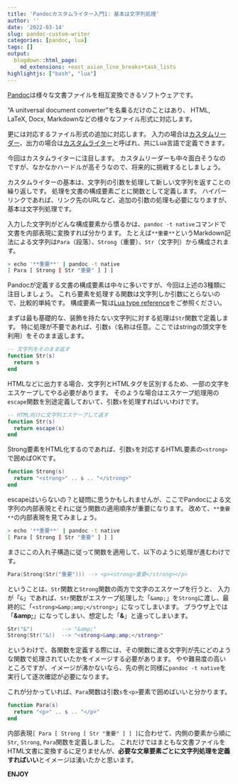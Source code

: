```yaml
---
title: 'Pandocカスタムライター入門1: 基本は文字列処理'
author: ''
date: '2022-03-14'
slug: pandoc-custom-writer
categories: [pandoc, lua]
tags: []
output:
  blogdown::html_page:
    md_extensions: +east_asian_line_breaks+task_lists
highlightjs: ["bash", "lua"]
---
```


[Pandoc](https://pandoc.org)は様々な文書ファイルを相互変換できるソフトウェアです。

"A unitversal document converter"を名乗るだけのことはあり、
HTML, LaTeX, Docx, Markdownなどの様々なファイル形式に対応します。

更には対応するファイル形式の追加に対応します。
入力の場合は[カスタムリーダー](https://pandoc.org/custom-readers.html)、出力の場合は[カスタムライター](https://pandoc.org/custom-writers.html)と呼ばれ、共にLua言語で定義できます。

今回はカスタムライターに注目します。
カスタムリーダーも中々面白そうなのですが、なかなかハードルが高そうなので、将来的に挑戦するとしましょう。

カスタムライターの基本は、文字列の引数を処理して新しい文字列を返すことの繰り返しです。
処理を文書の構成要素ごとに関数として定義します。
ハイパーリンクであれば、リンク先のURLなど、追加の引数の処理も必要になりますが、基本は文字列処理です。

入力した文字列がどんな構成要素から慣るかは、`pandoc -t native`コマンドで文書を内部表現に変換すれば分かります。
たとえば`**重要**`というMarkdown記法による文字列は`Para`（段落）、`Strong`（重要）、`Str`（文字列）から構成されます。

``` bash
> echo '**重要**' | pandoc -t native
[ Para [ Strong [ Str "重要" ] ] ]
```

Pandocが定義する文書の構成要素は中々に多いですが、今回は上述の3種類に注目しましょう。
これら要素を処理する関数は文字列しか引数にとらないので、比較的単純です。
構成要素一覧は[Lua type reference](https://pandoc.org/lua-filters.html#lua-type-reference)をご参照ください。

まずは最も基礎的な、装飾を持たない文字列に対する処理は`Str`関数で定義します。
特に処理が不要であれば、引数`s`（名称は任意。ここではstringの頭文字を利用）をそのまま返します。

``` lua
-- 文字列をそのまま返す
function Str(s)
  return s
end
```

HTMLなどに出力する場合、文字列とHTMLタグを区別するため、一部の文字をエスケープしてやる必要があります。
そのような場合はエスケープ処理用の`escape`関数を別途定義しておいて、引数`s`を処理すればいいわけです。

``` lua
-- HTML向けに文字列エスケープして返す
function Str(s)
  return escape(s)
end
```

Strong要素をHTML化するのであれば、引数`s`を対応するHTML要素の`<strong>`で囲めばOKです。

``` lua
function Strong(s)
  return "<strong>" .. s .. "</strong>"
end
```

escapeはいらないの？と疑問に思うかもしれませんが、ここでPandocによる文字列の内部表現とそれに従う関数の適用順序が重要になります。
改めて、`**重要**`の内部表現を見てみましょう。

``` bash
> echo '**重要**' | pandoc -t native
[ Para [ Strong [ Str "重要" ] ] ]
```

まさにこの入れ子構造に従って関数を適用して、以下のように処理が進むわけです。

``` lua
Para(Strong(Str("重要"))) --> <p><strong>重要</strong></p>
```

ということは、`Str`関数と`Strong`関数の両方で文字のエスケープを行うと、
入力が「`&`」であれば、`Str`関数がエスケープ処理した「`&amp;`」を`Strong`に渡し、最終的に「`<strong>&amp;amp;</strong>`」になってしまいます。
ブラウザ上では「`<strong>&amp;amp;</strong>`{=html}」になってしまい、想定した「`<strong>&amp;</strong>`{=html}」と違ってしまいます。

``` lua
Str("&")         --> "&amp;"
Strong(Str("&))  --> "<strong>&amp;amp;</strong>"
```

というわけで、各関数を定義する際には、その関数に渡る文字列が先にどのような関数で処理されていたかをイメージする必要があります。
やや難易度の高いところですが、イメージが沸かないなら、先の例と同様に`pandoc -t native`を実行して逐次確認が必要になります。

これが分かっていれば、`Para`関数は引数`s`を`<p>`要素で囲めばいいと分かります。

``` lua
function Para(s)
  return "<p>" .. s .. "</p>"
end
```

内部表現`[ Para [ Strong [ Str "重要" ] ] ]`に合わせて、内側の要素から順に`Str`, `Strong`, `Para`関数を定義しました。
これだけではまともな文書ファイルをHTML文書に変換するに足りませんが、**必要な文章要素ごとに文字列処理を定義すればいい**とイメージは湧いたかと思います。

**ENJOY**

